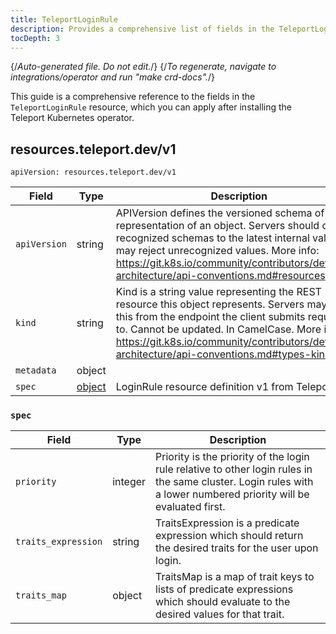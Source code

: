 ```yaml
---
title: TeleportLoginRule
description: Provides a comprehensive list of fields in the TeleportLoginRule resource available through the Teleport Kubernetes operator
tocDepth: 3
---
```


{/*Auto-generated file. Do not edit.*/}
{/*To regenerate, navigate to integrations/operator and run "make crd-docs".*/}

This guide is a comprehensive reference to the fields in the `TeleportLoginRule`
resource, which you can apply after installing the Teleport Kubernetes operator.


## resources.teleport.dev/v1

`apiVersion: resources.teleport.dev/v1`

|Field|Type|Description|
|---|---|---|
|`apiVersion`|string|APIVersion defines the versioned schema of this representation of an object. Servers should convert recognized schemas to the latest internal value, and may reject unrecognized values. More info: https://git.k8s.io/community/contributors/devel/sig-architecture/api-conventions.md#resources|
|`kind`|string|Kind is a string value representing the REST resource this object represents. Servers may infer this from the endpoint the client submits requests to. Cannot be updated. In CamelCase. More info: https://git.k8s.io/community/contributors/devel/sig-architecture/api-conventions.md#types-kinds|
|`metadata`|object||
|`spec`|[object](#spec)|LoginRule resource definition v1 from Teleport|

### `spec`

|Field|Type|Description|
|---|---|---|
|`priority`|integer|Priority is the priority of the login rule relative to other login rules in the same cluster. Login rules with a lower numbered priority will be evaluated first.|
|`traits_expression`|string|TraitsExpression is a predicate expression which should return the desired traits for the user upon login.|
|`traits_map`|object|TraitsMap is a map of trait keys to lists of predicate expressions which should evaluate to the desired values for that trait.|

